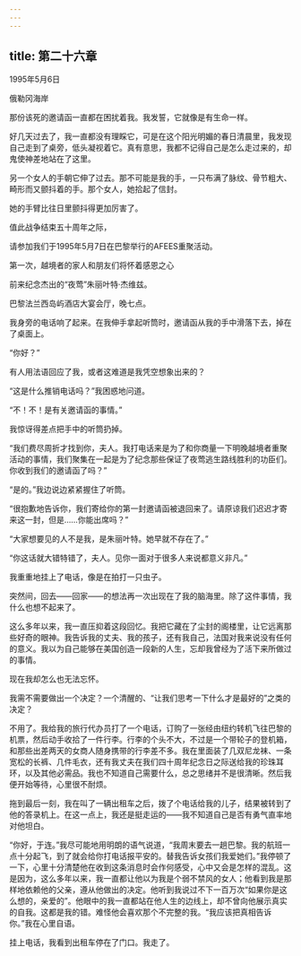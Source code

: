 ```yaml
---
---
---
```

title: 第二十六章
---




1995年5月6日

俄勒冈海岸

那份该死的邀请函一直都在困扰着我。我发誓，它就像是有生命一样。

好几天过去了，我一直都没有理睬它，可是在这个阳光明媚的春日清晨里，我发现自己走到了桌旁，低头凝视着它。真有意思，我都不记得自己是怎么走过来的，却鬼使神差地站在了这里。

另一个女人的手朝它伸了过去。那不可能是我的手，一只布满了脉纹、骨节粗大、畸形而又颤抖着的手。那个女人，她拾起了信封。

她的手臂比往日里颤抖得更加厉害了。

值此战争结束五十周年之际，

请参加我们于1995年5月7日在巴黎举行的AFEES重聚活动。

第一次，越境者的家人和朋友们将怀着感恩之心

前来纪念杰出的“夜莺”朱丽叶特·杰维兹。

巴黎法兰西岛屿酒店大宴会厅，晚七点。

我身旁的电话响了起来。在我伸手拿起听筒时，邀请函从我的手中滑落下去，掉在了桌面上。

“你好？”

有人用法语回应了我，或者这难道是我凭空想象出来的？

“这是什么推销电话吗？”我困惑地问道。

“不！不！是有关邀请函的事情。”

我惊讶得差点把手中的听筒扔掉。

“我们费尽周折才找到你，夫人。我打电话来是为了和你商量一下明晚越境者重聚活动的事情，我们聚集在一起是为了纪念那些保证了夜莺逃生路线胜利的功臣们。你收到我们的邀请函了吗？”

“是的。”我边说边紧紧握住了听筒。

“很抱歉地告诉你，我们寄给你的第一封邀请函被退回来了。请原谅我们迟迟才寄来这一封，但是……你能出席吗？”

“大家想要见的人不是我，是朱丽叶特。她早就不存在了。”

“你这话就大错特错了，夫人。见你一面对于很多人来说都意义非凡。”

我重重地挂上了电话，像是在拍打一只虫子。

突然间，回去——回家——的想法再一次出现在了我的脑海里。除了这件事情，我什么也想不起来了。

这么多年以来，我一直压抑着这段回忆。我把它藏在了尘封的阁楼里，让它远离那些好奇的眼神。我告诉我的丈夫、我的孩子，还有我自己，法国对我来说没有任何的意义。我以为自己能够在美国创造一段新的人生，忘却我曾经为了活下来所做过的事情。

现在我却怎么也无法忘怀。

我需不需要做出一个决定？一个清醒的、“让我们思考一下什么才是最好的”之类的决定？

不用了。我给我的旅行代办员打了一个电话，订购了一张经由纽约转机飞往巴黎的机票，然后动手收拾了一件行李。行李的个头不大，不过是一个带轮子的登机箱，和那些出差两天的女商人随身携带的行李差不多。我在里面装了几双尼龙袜、一条宽松的长裤、几件毛衣，还有我丈夫在我们四十周年纪念日之际送给我的珍珠耳环，以及其他必需品。我也不知道自己需要什么，总之思绪并不是很清晰。然后我便开始等待，心里很不耐烦。

拖到最后一刻，我在叫了一辆出租车之后，拨了个电话给我的儿子，结果被转到了他的答录机上。在这一点上，我还是挺走运的——我不知道自己是否有勇气直率地对他坦白。

“你好，于连。”我尽可能地用明朗的语气说道，“我周末要去一趟巴黎。我的航班一点十分起飞，到了就会给你打电话报平安的。替我告诉女孩们我爱她们。”我停顿了一下，心里十分清楚他在收到这条消息时会作何感受，心中又会是怎样的混乱。这是因为，这么多年以来，我一直都让他以为我是个弱不禁风的女人；他看到我是那样地依赖他的父亲，遵从他做出的决定。他听到我说过不下一百万次“如果你是这么想的，亲爱的”。他眼中的我一直都站在他人生的边线上，却不曾向他展示真实的自我。这都是我的错。难怪他会喜欢那个不完整的我。“我应该把真相告诉你。”我在心里自语。

挂上电话，我看到出租车停在了门口。我走了。